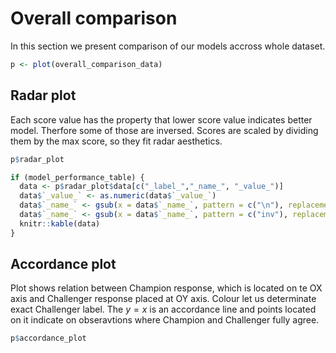 # Overall comparison

In this section we present comparison of our models accross whole dataset. 

```r
p <- plot(overall_comparison_data)
```

## Radar plot

Each score value has the property that lower score value indicates better model. Therfore some of those are inversed. Scores are scaled by dividing them by the max score, so they fit radar aesthetics. 

```r
p$radar_plot

if (model_performance_table) {
  data <- p$radar_plot$data[c("_label_","_name_", "_value_")]
  data$`_value_` <- as.numeric(data$`_value_`)
  data$`_name_` <- gsub(x = data$`_name_`, pattern = c("\n"), replacement = "")
  data$`_name_` <- gsub(x = data$`_name_`, pattern = c("inv"), replacement = "")
  knitr::kable(data)
}
```

## Accordance plot

Plot shows relation between Champion response, which is located on te OX axis and Challenger response placed at OY axis. Colour let us determinate exact Challenger label. The $y = x$ is an accordance line and points located on it indicate on obseravtions where Champion and Challenger fully agree.

```r
p$accordance_plot
```

